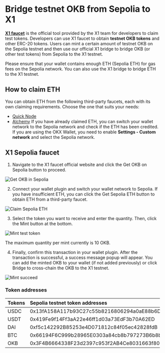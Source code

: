 # Bridge testnet OKB from Sepolia to X1
**[X1 faucet](http://www.okx.com/x1/faucet "X1 faucet")** is the official tool provided by the X1 team for developers to claim test tokens. Developers can use X1 faucet to obtain **testnet OKB  tokens** and other ERC-20 tokens.
Users can mint a certain amount of testnet OKB on the Sepolia testnet and then use our official X1 bridge to bridge OKB (or other test tokens) from Sepolia to the X1 testnet. 

<Tip title="Note">Please ensure that your wallet contains enough ETH (Sepolia ETH) for gas fees on the Sepolia network. You can also use the X1 bridge to bridge ETH to the X1 testnet.</Tip>

## How to claim ETH
You can obtain ETH from the following third-party faucets, each with its own claiming requirements. Choose the one that suits your needs:
- [Quick Node](https://faucet.quicknode.com/ethereum/sepolia)
- [Alchemy](https://sepoliafaucet.com/)
If you have already claimed ETH, you can switch your wallet network to the Sepolia network and check if the ETH has been credited. If you are using the OKX Wallet, you need to enable **Settings - Custom network** and select the Sepolia network.

## X1 Sepolia faucet
1. Navigate to the X1 faucet official website and click the Get OKB on Sepolia button to proceed.

![Get OKB in Sepolia](./img/get-okb-in-sepolia.png)

2. Connect your wallet plugin and switch your wallet network to Sepolia. If you have insufficient ETH, you can click the Get Sepolia ETH button to obtain ETH from a third-party faucet.

![Claim Sepolia ETH](./img/claim-sepolia-eth.png)

3. Select the token you want to receive and enter the quantity. Then, click the Mint button at the bottom. 

![Mint test token](./img/mint-test-token.png)

The maximum quantity per mint currently is 10 OKB.

4. Finally, confirm this transaction in your wallet plugin. After the transaction is successful, a success message popup will appear. You can add the minted OKB to your wallet (if not added previously) or click Bridge to cross-chain the OKB to the X1 testnet.

![Mint succeed](./img/mint-succeed.png)

### Token addresses
|Tokens|Sepolia testnet token addresses|X1 testnet token address|
|:----|:----|:----|
|USDC|0x13fA158A117b93C27c55b8216806294a0aE88b6D|0x04292AF1Cf8687235a83766D55B307880Fc5E76D|
|USDT|0x419Fe9f14Ff3aA22e46ff1d03a73EdF3b70A62ED|0xDed3Ac2A172A21a729063C39da55c030ec4A8Cc9|
|DAI|0xf5c142292B85253e4D071812c84f05ec42828fdB|0x1b981E783D8d139e74ebBD7BE5D99d8a0A7eEb0A|
|BTC|0x66194F6C999b28965E0303a84cb8b797273B6b8b|0x567a3238b3b380f96a90DfF5da8429E089062329|
|OKB|0x3F4B6664338F23d2397c953f2AB4Ce8031663f80|Native token|